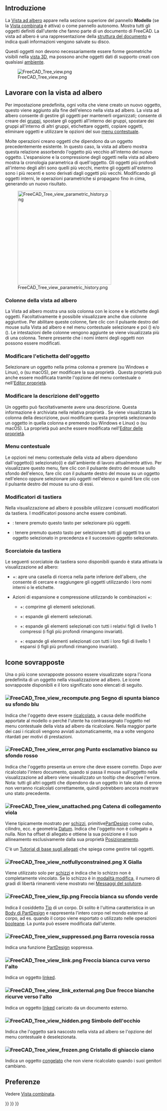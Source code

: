 <languages/>
{{TOCright}}

<span id="Introduction"></span>
== Introduzione ==

La [[Tree_view/it|Vista ad albero]] appare nella sezione superiore del pannello '''Modello''' (se la [[Combo_view/it|Vista combinata]] è attiva) o come pannello autonomo. Mostra tutti gli oggetti definiti dall'utente che fanno parte di un documento di FreeCAD. La vista ad albero è una rappresentazione della [[Document_structure/it|struttura del documento]] e indica quali informazioni vengono salvate su disco.

Questi oggetti non devono necessariamente essere forme geometriche visibili nella [[3D_view/it|vista 3D]], ma possono anche oggetti dati di supporto creati con qualsiasi [[Workbenches/it|ambiente]].

[[File:FreeCAD_Tree_view.png]]

{{Caption|La vista ad albero che mostra vari elementi nel documento.}}

<span id="Working_with_the_Tree_View"></span>
== Lavorare con la vista ad albero ==

Per impostazione predefinita, ogni volta che viene creato un nuovo oggetto, questo viene aggiunto alla fine dell'elenco nella vista ad albero. La vista ad albero consente di gestire gli oggetti per mantenerli organizzati; consente di creare dei [[Std_Group/it|gruppi]], spostare gli oggetti all'interno dei gruppi, spostare dei gruppi all'interno di altri gruppi, etichettare oggetti, copiare oggetti, eliminare oggetti e utilizzare le opzioni del suo [[#Menu_contestuale|menu contestuale]].

Molte operazioni creano oggetti che dipendono da un oggetto precedentemente esistente. In questo caso, la vista ad albero mostra questa relazione assorbendo l'oggetto più vecchio all'interno del nuovo oggetto. L'espansione e la compressione degli oggetti nella vista ad albero mostra la cronologia parametrica di quell'oggetto. Gli oggetti più profondi all'interno degli altri sono quelli più vecchi, mentre gli oggetti all'esterno sono i più recenti e sono derivati dagli oggetti più vecchi. Modificando gli oggetti interni, le operazioni parametriche si propagano fino in cima, generando un nuovo risultato.

[[File:FreeCAD_Tree_view_parametric_history.png|x300px]]

{{Caption|L'oggetto di livello più alto viene creato eseguendo operazioni parametriche su oggetti che sono stati creati da operazioni precedenti.<br>L'espansione completa dell'albero rivela gli elementi originali utilizzati per creare i solidi intermedi.}}

<span id="Tree_View_columns"></span>
=== Colonne della vista ad albero ===

La Vista ad albero mostra una sola colonna con le icone e le etichette degli oggetti. Facoltativamente è possibile visualizzare anche due colonne aggiuntive. Per abilitare queste colonne, fare clic con il pulsante destro del mouse sulla Vista ad albero e nel menu contestuale selezionare {{MenuCommand|Impostazioni albero}} e poi {{MenuCommand|Mostra colonna descrizione}} ({{Version/it|0.21}}) e/o {{MenuCommand|Mostra nome interno}} ({{Version/it|1.0}}). Le intestazioni delle colonne vengono aggiunte se viene visualizzata più di una colonna. Tenere presente che i nomi interni degli oggetti non possono essere modificati.

<span id="Edit_object_label"></span>
=== Modificare l'etichetta dell'oggetto ===

Selezionare un oggetto nella prima colonna e premere {{KEY|F2}} (su Windows e Linux), o {{KEY|Invio}} (su macOS), per modificare la sua proprietà {{PropertyData|Label}}. Questa proprietà può anche essere modificata tramite l'opzione del menu contestuale {{MenuCommand|Rinomina}} o nell'[[Property_editor/it|Editor proprietà]].

<span id="Edit_object_description"></span>
=== Modificare la descrizione dell'oggetto ===

Un oggetto può facoltativamente avere una descrizione. Questa informazione è archiviata nella relativa proprietà {{PropertyData|Label2}}. Se viene visualizzata la colonna della descrizione, puoi modificare questa proprietà selezionando un oggetto in quella colonna e premendo {{KEY|F2}} (su Windows e Linux) o {{KEY|Invio}} (su macOS). La proprietà può anche essere modificata nell'[[Property_editor/it|Editor delle proprietà]].

<span id="Context_menu"></span>
=== Menu contestuale ===

Le opzioni nel menu contestuale della vista ad albero dipendono dall'oggetto(i) selezionato(i) e dall'ambiente di lavoro attualmente attivo. Per visualizzare questo menu, fare clic con il pulsante destro del mouse sullo sfondo dell'elenco, fare clic con il pulsante destro del mouse su un oggetto nell'elenco oppure selezionare più oggetti nell'elenco e quindi fare clic con il pulsante destro del mouse su uno di essi.

<span id="Keyboard_modifiers"></span>
=== Modificatori di tastiera ===

Nella visualizzazione ad albero è possibile utilizzare i consueti modificatori da tastiera. I modificatori possono anche essere combinati.
* {{KEY|Ctrl}}: tenere premuto questo tasto per selezionare più oggetti.
* {{KEY|Shift}}: tenere premuto questo tasto per selezionare tutti gli oggetti tra un oggetto selezionato in precedenza e il successivo oggetto selezionato.

<span id="Keyboard_shortcuts"></span>
=== Scorciatoie da tastiera ===

Le seguenti scorciatoie da tastiera sono disponibili quando è stata attivata la visualizzazione ad albero:
* {{KEY|Ctrl}}+{{KEY|F}}: apre una casella di ricerca nella parte inferiore dell'albero, che consente di cercare e raggiungere gli oggetti utilizzando i loro nomi interni o le etichette.
* Azioni di espansione e compressione utilizzando le combinazioni {{KEY|Alt}}+{{KEY|Freccia}}: {{Version/it|0.20}}
** {{KEY|Alt}}+{{KEY|Sinistra}}: comprime gli elementi selezionati.
** {{KEY|Alt}}+{{KEY|Destra}}: espande gli elementi selezionati.
** {{KEY|Alt}}+{{KEY|Su}}: espande gli elementi selezionati con tutti i relativi figli di livello 1 compressi (i figli più profondi rimangono invariati).
** {{KEY|Alt}}+{{KEY|Giù}}: espande gli elementi selezionati con tutti i loro figli di livello 1 espansi (i figli più profondi rimangono invariati).

<span id="Overlay_icons"></span>
== Icone sovrapposte ==

Una o più icone sovrapposte possono essere visualizzate sopra l'icona predefinita di un oggetto nella visualizzazione ad albero. Le icone sovrapposte disponibili e il loro significato sono elencati di seguito.

<span id="File:FreeCAD_Tree_view_recompute.png_White_check_mark_on_blue_background"></span>
=== [[File:FreeCAD_Tree_view_recompute.png]] Segno di spunta bianco su sfondo blu ===

Indica che l'oggetto deve essere [[Std_Refresh/it|ricalcolato]], a causa delle modifiche apportate al modello o perché l'utente ha contrassegnato l'oggetto nel menu contestuale della vista ad albero da ricalcolare. Nella maggior parte dei casi i ricalcoli vengono avviati automaticamente, ma a volte vengono ritardati per motivi di prestazioni.

<span id="File:FreeCAD_Tree_view_error.png_White_exclamation_mark_on_red_background"></span>
=== [[File:FreeCAD_Tree_view_error.png]] Punto esclamativo bianco su sfondo rosso ===

Indica che l'oggetto presenta un errore che deve essere corretto. Dopo aver ricalcolato l'intero documento, quando si passa il mouse sull'oggetto nella visualizzazione ad albero viene visualizzato un tooltip che descrive l'errore. Nota: tutti gli altri oggetti che dipendono da un oggetto in tale stato di errore non verranno ricalcolati correttamente, quindi potrebbero ancora mostrare uno stato precedente.

<span id="File:FreeCAD_Tree_view_unattached.png_Purple_chain_link"></span>
=== [[File:FreeCAD_Tree_view_unattached.png]] Catena di collegamento viola ===

Viene tipicamente mostrato per [[Sketch/it|schizzi]], primitive[[PartDesign_Workbench/it|PartDesign]] come cubo, cilindro, ecc. e geometria [[Datum/it|Datum]]. Indica che l'oggetto non è collegato a nulla. Non ha offset di allegato e ottiene la sua posizione e il suo allineamento esclusivamente dalla sua proprietà [[Placement/it|Posizionamento]].

C'è un [[Basic_Attachment_Tutorial/it|Tutorial di base sugli allegati]] che spiega come gestire tali oggetti.

<span id="File:FreeCAD_Tree_view_notfullyconstrained.png_Yellow_X"></span>
=== [[File:FreeCAD_Tree_view_notfullyconstrained.png]] X Gialla ===

Viene utilizzato solo per [[Sketch/it|schizzi]] e indica che lo schizzo non è completamente vincolato. Se lo schizzo è in [[Sketcher_EditSketch/it|modalità modifica]], il numero di gradi di libertà rimanenti viene mostrato nei [[Sketcher_Dialog/it#Messaggi_del_solutore|Messaggi del solutore]].

<span id="File:FreeCAD_Tree_view_tip.png_White_arrow_on_green_background"></span>
=== [[File:FreeCAD_Tree_view_tip.png]] Freccia bianca su sfondo verde ===

Indica il cosiddetto [[PartDesign_Body/it#Tip|Tip]] di un corpo. Di solito è l'ultima caratteristica in un [[PartDesign_Body/it|Body di PartDesign]] e rappresenta l'intero corpo nel mondo esterno al corpo, ad es. quando il corpo viene esportato o utilizzato nelle operazioni [[Part_Boolean/it|booleane]]. La punta può essere modificata dall'utente.

<span id="File:FreeCAD_Tree_view_suppressed.png_Red_backslash"></span>
=== [[File:FreeCAD_Tree_view_suppressed.png]] Barra rovescia rossa ===

{{Version/it|1.0}}

Indica una funzione [[PartDesign_Workbench/it|PartDesign]] soppressa.

<span id="File:FreeCAD_Tree_view_link.png_White_upwards_curved_arrow"></span>
=== [[File:FreeCAD_Tree_view_link.png]] Freccia bianca curva verso l'alto ===

Indica un oggetto [[Std_LinkMake/it|linked]].

<span id="File:FreeCAD_Tree_view_link_external.png_Two_white_upwards_curved_arrows"></span>
=== [[File:FreeCAD_Tree_view_link_external.png]] Due frecce bianche ricurve verso l'alto ===

Indica un oggetto [[Std_LinkMake/it|linked]] caricato da un documento esterno.

<span id="File:FreeCAD_Tree_view_hidden.png_Eye_symbol"></span>
=== [[File:FreeCAD_Tree_view_hidden.png]] Simbolo dell'occhio ===

<div class="mw-translate-fuzzy">
Indica che l'oggetto sarà nascosto nella vista ad albero se l'opzione del menu contestuale {{MenuCommand|Mostra gli elementi nascosti nella vista ad albero}} è deselezionata.
</div>

<span id="File:FreeCAD_Tree_view_frozen.png_Cyan_ice_crystal"></span>
=== [[File:FreeCAD_Tree_view_frozen.png]] Cristallo di ghiaccio ciano ===

{{Version/it|1.0}}

Indica un oggetto [[Std_ToggleFreeze/it|congelato]] che non viene ricalcolato quando i suoi genitori cambiano.

<span id="Preferences"></span>
== Preferenze ==

Vedere [[Combo_view/it#Preferenze|Vista combinata]].


{{Interface_navi{{#translation:}}}}
{{Std_Base_navi{{#translation:}}}}
{{Userdocnavi{{#translation:}}}}